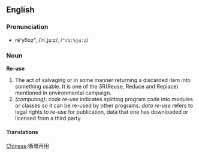 ==English==

===Pronunciation===
*rē'yo͞oz", /ˈriːˌjuːz/, /<tt>"ri:%ju:z</tt>/

===Noun===
'''Re-use''' 
#The act of salvaging or in some manner returning a discarded item into something usable. It is one of the 3R(Reuse, Reduce and Replace) mentioned in environmental campaign.
#''(computing)'': ''code re-use'' indicates splitting program code into modules or classes so it can be re-used by other programs.  ''data re-use'' refers to legal rights to re-use for publication, data that one has downloaded or licensed from a third party. 

====Translations====
[[Chinese]]:&#24490;&#29872;&#20877;&#29992;